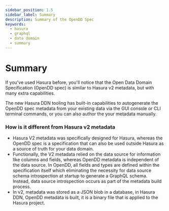 ```yaml
---
sidebar_position: 1.5
sidebar_label: Summary
description: Summary of the OpenDD Spec
keywords:
  - hasura
  - graphql
  - data domain
  - summary
---
```


# Summary

If you've used Hasura before, you'll notice that the Open Data Domain Specification (OpenDD spec) is similar to
Hasura v2 metadata, but with many extra capabilities.

The new Hasura DDN tooling has built-in capabilities to autogenerate the OpenDD spec metadata from your existing data
via the GUI console or CLI terminal commands, or you can also author the your metadata manually.

### How is it different from Hasura v2 metadata

- Hasura V2 metadata was specifically designed for Hasura, whereas the OpenDD spec is a specification that can also be
  used outside Hasura as a source of truth for your data domain.
- Functionally, the V2 metadata relied on the data source for information like columns and fields, whereas OpenDD
  metadata is independent of the data source. In OpenDD, all fields and types are defined within the specification
  itself which eliminating the necessity for data source schema introspection at startup to generate a GraphQL schema.
  Instead, data source introspection occurs as part of the metadata build process.
- In v2, metadata was stored as a JSON blob in a database, in Hasura DDN, OpenDD metadata is built, it is a binary
  file that is applied to the Hasura project.
